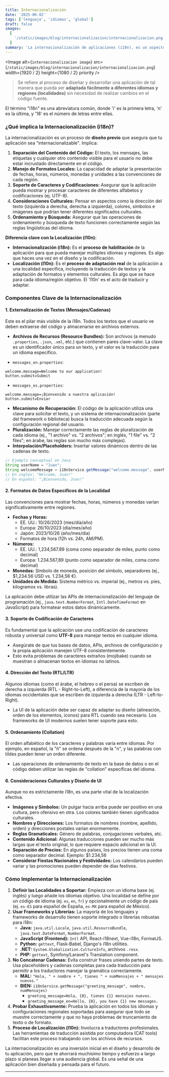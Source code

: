 ```yaml
---
title: Internacionalización
date: '2025-06-02'
tags: ['lenguaje', 'idiomas', 'global']
draft: false
images:
  [
    '/static/images/blog/internacionalizacion/internacionalizacion.png'
  ]
summary: 'La internacionalización de aplicaciones (i18n), es un aspecto crucial en el desarrollo de software hoy en día, especialmente en un mundo globalizado'
---
```


<Image
  alt={`internacionalizacion image`}
  src={`/static/images/blog/internacionalizacion/internacionalizacion.png`}
  width={1920 / 2}
  height={1080 / 2}
  priority
/>

>Se refiere al proceso de diseñar y desarrollar una aplicación de tal manera que pueda ser **adaptada fácilmente a diferentes idiomas y regiones (localidades)** sin necesidad de realizar cambios en el código fuente.

El término "i18n" es una abreviatura común, donde 'i' es la primera letra, 'n' es la última, y '18' es el número de letras entre ellas.

### ¿Qué implica la Internacionalización (i18n)?

La internacionalización es un proceso de **diseño previo** que asegura que tu aplicación sea "internacionalizable". Implica:

1.  **Separación del Contenido del Código:** El texto, los mensajes, las etiquetas y cualquier otro contenido visible para el usuario no debe estar incrustado directamente en el código.
2.  **Manejo de Formatos Locales:** La capacidad de adaptar la presentación de fechas, horas, números, monedas y unidades a las convenciones de cada región.
3.  **Soporte de Caracteres y Codificaciones:** Asegurar que la aplicación pueda mostrar y procesar caracteres de diferentes alfabetos y codificaciones (ej. UTF-8).
4.  **Consideraciones Culturales:** Pensar en aspectos como la dirección del texto (izquierda a derecha, derecha a izquierda), colores, símbolos e imágenes que podrían tener diferentes significados culturales.
5.  **Ordenamiento y Búsqueda:** Asegurar que las operaciones de ordenamiento y búsqueda de texto funcionen correctamente según las reglas lingüísticas del idioma.

**Diferencia clave con la Localización (l10n):**

* **Internacionalización (i18n):** Es el **proceso de habilitación** de la aplicación para que pueda manejar múltiples idiomas y regiones. Es algo que haces una vez en el diseño y la codificación.
* **Localización (l10n):** Es el **proceso de adaptación real** de la aplicación a una localidad específica, incluyendo la traducción de textos y la adaptación de formatos y elementos culturales. Es algo que se hace para cada idioma/región objetivo. El 'l10n' es el acto de traducir y adaptar.

### Componentes Clave de la Internacionalización

#### 1\. Externalización de Textos (Mensajes/Cadenas)

Este es el pilar más visible de la i18n. Todos los textos que el usuario ve deben extraerse del código y almacenarse en archivos externos.

- **Archivos de Recursos (Resource Bundles):** Son archivos (a menudo `.properties`, `.json`, `.xml`, etc.) que contienen pares clave-valor. La clave es un identificador único para un texto, y el valor es la traducción para un idioma específico.

- `messages_en.properties`:
```
welcome.message=Welcome to our application!
button.submit=Submit
```
- `messages_es.properties`:
```
welcome.message=¡Bienvenido a nuestra aplicación!
button.submit=Enviar
```
- **Mecanismo de Recuperación:** El código de la aplicación utiliza una clave para solicitar el texto, y un sistema de internacionalización (parte del framework o biblioteca) busca la traducción adecuada según la configuración regional del usuario.
- **Pluralización:** Manejar correctamente las reglas de pluralización de cada idioma (ej., "1 archivo" vs. "2 archivos"; en inglés, "1 file" vs. "2 files"; en árabe, las reglas son mucho más complejas).
- **Interpolación/Placeholders:** Insertar valores dinámicos dentro de las cadenas de texto.

```java
// Ejemplo conceptual en Java
String userName = "Juan";
String welcomeMessage = i18nService.getMessage("welcome.message", userName);
// En inglés: "Welcome, Juan!"
// En español: "¡Bienvenido, Juan!"
```

#### 2\. Formatos de Datos Específicos de la Localidad

Las convenciones para mostrar fechas, horas, números y monedas varían significativamente entre regiones.

- **Fechas y Horas:**
  - EE. UU.: 10/26/2023 (mes/día/año)
  - Europa: 26/10/2023 (día/mes/año)
  - Japón: 2023/10/26 (año/mes/día)
  - Formatos de hora (12h vs. 24h, AM/PM).
- **Números:**
  - EE. UU.: 1,234,567.89 (coma como separador de miles, punto como decimal)
  - Europa: 1.234.567,89 (punto como separador de miles, coma como decimal)
- **Monedas:** Símbolo de moneda, posición del símbolo, separadores (ej., $1,234.56 USD vs. 1.234,56 €).
- **Unidades de Medida:** Sistema métrico vs. imperial (ej., metros vs. pies, kilogramos vs. libras).

La aplicación debe utilizar las APIs de internacionalización del lenguaje de programación (ej., `java.text.NumberFormat`, `Intl.DateTimeFormat` en JavaScript) para formatear estos datos dinámicamente.

#### 3\. Soporte de Codificación de Caracteres

Es fundamental que la aplicación use una codificación de caracteres robusta y universal como **UTF-8** para manejar textos en cualquier idioma.

- Asegúrate de que tus bases de datos, APIs, archivos de configuración y la propia aplicación manejen UTF-8 consistentemente.
- Esto evita problemas de caracteres extraños (mojibake) cuando se muestran o almacenan textos en idiomas no latinos.

#### 4\. Dirección del Texto (RTL/LTR)

Algunos idiomas (como el árabe, el hebreo o el persa) se escriben de derecha a izquierda (RTL - Right-to-Left), a diferencia de la mayoría de los idiomas occidentales que se escriben de izquierda a derecha (LTR - Left-to-Right).

- La UI de la aplicación debe ser capaz de adaptar su diseño (alineación, orden de los elementos, iconos) para RTL cuando sea necesario. Los frameworks de UI modernos suelen tener soporte para esto.

#### 5\. Ordenamiento (Collation)

El orden alfabético de los caracteres y palabras varía entre idiomas. Por ejemplo, en español, la "ñ" se ordena después de la "n", y las palabras con tildes pueden tener un orden diferente.

- Las operaciones de ordenamiento de texto en la base de datos o en el código deben utilizar las reglas de "collation" específicas del idioma.

#### 6\. Consideraciones Culturales y Diseño de UI

Aunque no es estrictamente i18n, es una parte vital de la localización efectiva.

- **Imágenes y Símbolos:** Un pulgar hacia arriba puede ser positivo en una cultura, pero ofensivo en otra. Los colores también tienen significados culturales.
- **Nombres y Direcciones:** Los formatos de nombres (nombre, apellido, orden) y direcciones postales varían enormemente.
- **Reglas Gramaticales:** Género de palabras, conjugaciones verbales, etc.
- **Contenido Adicional:** Algunas traducciones pueden ser mucho más largas que el texto original, lo que requiere espacio adicional en la UI.
- **Separación de Precios:** En algunos países, los precios tienen una coma como separador decimal. Ejemplo: $1.234,56
- **Considerar Fiestas Nacionales y Festividades:** Los calendarios pueden variar y las promociones pueden depender de días festivos.

### Cómo Implementar la Internacionalización

1.  **Definir las Localidades a Soportar:** Empieza con un idioma base (ej. inglés) y luego añade los idiomas objetivo. Una localidad se define por un código de idioma (ej. `es`, `en`, `fr`) y opcionalmente un código de país (ej. `es-ES` para español de España, `es-MX` para español de México).
2.  **Usar Frameworks y Librerías:** La mayoría de los lenguajes y frameworks de desarrollo tienen soporte integrado o librerías robustas para i18n:
    - **Java:** `java.util.Locale`, `java.util.ResourceBundle`, `java.text.DateFormat`, `NumberFormat`.
    - **JavaScript (Frontend):** `Intl` API, React-i18next, Vue-i18n, FormatJS.
    - **Python:** `gettext`, Flask-Babel, Django's i18n utilities.
    - **.NET:** `System.Globalization.CultureInfo`, archivos `.resx`.
    - **PHP:** `gettext`, Symfony/Laravel's Translation component.
3.  **No Concatenar Cadenas:** Evita construir frases uniendo partes de texto. Usa placeholders y cadenas completas para cada traducción para permitir a los traductores manejar la gramática correctamente.
    - **MAL:** `"Hola, " + nombre + ", tienes " + numMensajes + " mensajes nuevos."`
    - **BIEN:** `i18nService.getMessage("greeting_message", nombre, numMensajes)`
        - `greeting_message=Hola, {0}, tienes {1} mensajes nuevos.`
        - `greeting_message_en=Hello, {0}, you have {1} new messages.`
4.  **Probar Exhaustivamente:** Prueba la aplicación en todos los idiomas y configuraciones regionales soportadas para asegurar que todo se muestre correctamente y que no haya problemas de truncamiento de texto o de formato.
5.  **Proceso de Localización (l10n):** Involucra a traductores profesionales. Las herramientas de traducción asistida por computadora (CAT tools) facilitan este proceso trabajando con los archivos de recursos.

La internacionalización es una inversión inicial en el diseño y desarrollo de tu aplicación, pero que te ahorrará muchísimo tiempo y esfuerzo a largo plazo si planeas llegar a una audiencia global. Es una señal de una aplicación bien diseñada y pensada para el futuro.


---